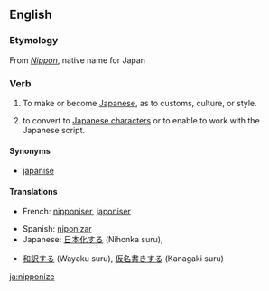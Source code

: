 ==English==

===Etymology===
From ''[[Nippon]]'', native name for Japan

===Verb===
{{en-verb|nipponiz|ing}}

# {{transitive}} To make or become [[Japanese]], as to customs, culture, or style.
# {{transitive}} to convert to [[Japanese character|Japanese characters]] or to enable to work with the Japanese script.

====Synonyms====
* [[japanise]]

====Translations====
{{trans-top|to make or become more Japanese}}
* French: [[nipponiser]], [[japoniser]]
{{trans-mid}}
* Spanish: [[niponizar]]
* Japanese: [[日本化する]] (Nihonka suru),
{{trans-bottom}}

{{checktrans-top}}
* {{ttbc|Japanese}} [[和訳する]] (Wayaku suru), [[仮名書きする]] (Kanagaki suru)
{{trans-mid}}
{{trans-bottom}}

[[ja:nipponize]]